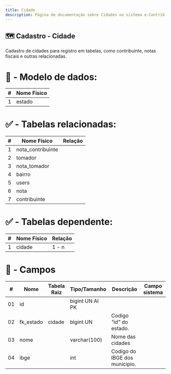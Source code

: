 ```yaml
---
title: Cidade
description: Página de documentação sobre Cidades no sistema e-Contrib.
---
```

## 🗺️ Cadastro - Cidade
Cadastro de cidades para registro em tabelas, como contribuinte, notas fiscais e outras relacionadas.

# 🎲 - Modelo de dados:
 **\#**  |**Nome Físico**               |
---------|------------------------------|
1        | estado                       |

#
#   ✅ - Tabelas relacionadas:
 **\#**  |**Nome Físico**               |   **Relação** |
---------|------------------------------|---------------|      
1        | nota_contribuinte            |               |
2        | tomador                      |               |
3        | nota_tomador                 |               |
4        | bairro                       |               |
5        | users                        |               |
6        | nota                         |               |
7        | contribuinte                 |               |

#   ✅ - Tabelas dependente:
 **\#**  |**Nome Físico**               |   **Relação** |
---------|------------------------------|---------------| 
1        | cidade                       |     1 - n     |


#
# 🔢 - Campos
 **\#**  | **Nome**                     | **Tabela Raiz**         | **Tipo/Tamanho**        | **Descrição**                                                                        | **Campo sistema**                      |
---------|------------------------------|-------------------------|-------------------------|--------------------------------------------------------------------------------------|----------------------------------------|
01       | id                           |                         | bigint UN AI PK         |                                                                                      |                                        |
02       | fk_estado                    | cidade                  | bigint UN               | Codígo *"id"* do estado.                                                             |                                        |
03       | nome                         |                         | varchar(100)            | Nome das cidades                                                                     |                                        |
04       | ibge                         |                         | int                     | Codígo do IBGE dos municipio.                                                        |                                        |



